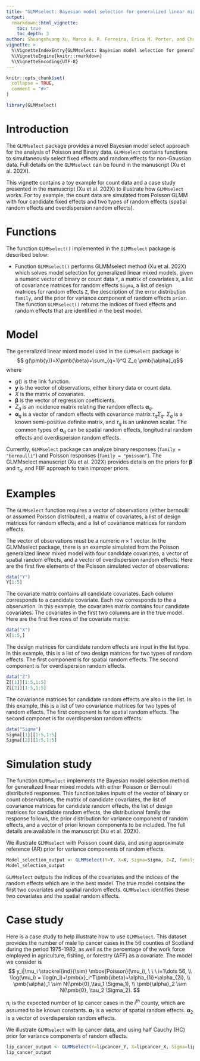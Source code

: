 ```yaml
---
title: "GLMMselect: Bayesian model selection for generalized linear mixed models"
output: 
  rmarkdown::html_vignette:
    toc: true
    toc_depth: 3
author: Shuangshuang Xu, Marco A. R. Ferreira, Erica M. Porter, and Christopher T. Franck
vignette: >
  %\VignetteIndexEntry{GLMMselect: Bayesian model selection for generalized linear mixed models}
  %\VignetteEngine{knitr::rmarkdown}
  %\VignetteEncoding{UTF-8}
---
```


```r
knitr::opts_chunk$set(
  collapse = TRUE,
  comment = "#>"
)
```

```r
library(GLMMselect)
```

# Introduction

The `GLMMselect` package provides a novel Bayesian model select approach for the analysis of Poisson and Binary data. `GLMMselect` contains functions to simultaneously select fixed effects and random effects for non-Gaussian data. Full details on the `GLMMselect` can be found in the manuscript (Xu et al. 202X).

This vignette contains a toy example for count data and a case study presented in the manuscript (Xu et al. 202X) to illustrate how `GLMMselect` works. For toy example, the count data are simulated from Poisson GLMM with four candidate fixed effects and two types of random effects (spatial random effects and overdispersion random effects).


# Functions

The function `GLMMselect()` implemented in the `GLMMselect` package is described below:

* Function `GLMMselect()` performs GLMMselect method (Xu et al. 202X) which solves model selection for generalized linear mixed models, given a numeric vector of binary or count data `Y`, a matrix of covariates `X`, a list of covariance matrices for random effects `Sigma`, a list of design matrices for random effects `Z`, the description of the error distribution `family`, and the prior for variance component of random effects `prior`. The function `GLMMselect()` returns the indices of fixed effects and random effects that are identified in the best model.  


# Model

The generalized linear mixed model used in the `GLMMselect` package is
$$ g(\pmb{y})=X\pmb{\beta}+\sum_{q=1}^Q Z_q \pmb{\alpha}_q$$
where

* $g()$ is the link function.
* $\pmb{y}$ is the vector of observations, either binary data or count data.
* $X$ is the matrix of covariates.
* $\pmb{\beta}$ is the vector of regression coefficients.
* $Z_q$ is an incidence matrix relating the random effects $\pmb{\alpha}_q$.
* $\pmb{\alpha}_q$ is a vector of random effects with covariance matrix $\tau_q \Sigma_q$. $\Sigma_q$ is a known semi-positive definite matrix, and $\tau_q$ is an unknown scalar. The common types of $\pmb{\alpha}_q$ can be spatial random effects, longitudinal random effects and overdispersion random effects. 

Currently, `GLMMselect` package can analyze binary responses (`family = "bernoulli"`) and Poisson responses (`family = "poisson"`). The GLMMselect manuscript (Xu et al. 202X) provides details on the priors for $\pmb{\beta}$ and $\tau_q$, and FBF approach to train improper priors. 

# Examples

The `GLMMselect` function requires a vector of observations (either bernoulli or assumed Poisson distributed), a matrix of covariates, a list of design matrices for random effects, and a list of covariance matrices for random effects. 

The vector of observations must be a numeric $n \times 1$ vector. In the GLMMselect package, there is an example simulated from the Poisson generalized linear mixed model with four candidate covariates, a vector of spatial random effects, and a vector of overdispersion random effects. Here are the first five elements of the Poisson simulated vector of observations:

```r
data("Y")
Y[1:5]
```

The covariate matrix contains all candidate covariates. Each column corresponds to a candidate covariate. Each row corresponds to the a observation. In this example, the covariates matrix contains four candidate covariates. The covariates in the first two columns are in the true model. Here are the first five rows of the covariate matrix:

```r
data("X")
X[1:5,]
```

The design matrices for candidate random effects are input in the list type. In this example, this is a list of two design matrices for two types of random effects. The first component is for spatial random effects. The second component is for overdispersion random effects.

```r
data("Z")
Z[[1]][1:5,1:5]
Z[[2]][1:5,1:5]
```

The covariance matrices for candidate random effects are also in the list. In this example, this is a list of two covariance matrices for two types of random effects. The first component is for spatial random effects. The second componet is for overdispersion random effects.

```r
data("Sigma")
Sigma[[1]][1:5,1:5]
Sigma[[2]][1:5,1:5]
```

# Simulation study

The function `GLMMselect` implements the Bayesian model selection method for generalized linear mixed models with either Poisson or Bernoulli distributed responses. This function takes inputs of the vector of binary or count observations, the matrix of candidate covariates, the list of covariance matrices for candidate random effects, the list of design matrices for candidate random effects, the distributional family the response follows, the prior distribution for variance component of random effects, and a vector of priori known components to be included. The full details are available in the manuscript (Xu et al. 202X). 

We illustrate `GLMMselect` with Poisson count data, and using approximate reference (AR) prior for variance components of random effects.

```r
Model_selection_output <- GLMMselect(Y=Y, X=X, Sigma=Sigma, Z=Z, family="poisson", prior="AR", offset=NULL)
Model_selection_output
```

`GLMMselect` outputs the indices of the covariates and the indices of the random effects which are in the best model. The true model contains the first two covariates and spatial random effects. `GLMMselect` identifies these two covariates and the spatial random effects. 


# Case study

Here is a case study to help illustrate how to use `GLMMselect`. This dataset provides the number of male lip cancer cases in the 56 counties of Scotland during the period 1975-1980, as well as the percentage of the work force employed in agriculture, fishing, or forestry (AFF) as a covariate. The model we consider is
$$
y_i|\mu_i \stackrel{ind}{\sim} \mbox{Poisson}(\mu_i), \ \ \ i=1\dots 56, \\
\log(\mu_i) = \log(n_i)+\pmb{x}_i^T\pmb{\beta}+\alpha_{1i}+\alpha_{2i}, \\
\pmb{\alpha}_1 \sim N(\pmb{0},\tau_1 \Sigma_1), \\
\pmb{\alpha}_2 \sim N(\pmb{0}, \tau_2 \Sigma_2). 
$$

$n_i$ is the expected number of lip cancer cases in the $i^{th}$ county, which are assumed to be known constants. $\pmb{\alpha}_1$ is a vector of spatial random effects. $\pmb{\alpha}_2$ is a vector of overdispersion random effects.

We illustrate `GLMMselect` with lip cancer data, and using half Cauchy (HC) prior for variance components of random effects.

```r
lip_cancer_output <- GLMMselect(Y=lipcancer_Y, X=lipcancer_X, Sigma=lipcancer_Sigma, Z=lipcancer_Z, family="poisson", prior="HC", offset=lipcancer_offset)
lip_cancer_output
```









